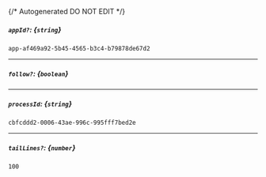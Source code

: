 {/* Autogenerated DO NOT EDIT  */}
##### `appId?`: *{`string`}*
`app-af469a92-5b45-4565-b3c4-b79878de67d2`

---
##### `follow?`: *{`boolean`}*

---
##### `processId`: *{`string`}*
`cbfcddd2-0006-43ae-996c-995fff7bed2e`

---
##### `tailLines?`: *{`number`}*
`100`


